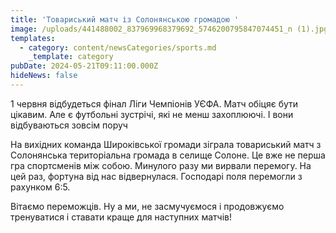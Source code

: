 ```yaml
---
title: 'Товариський матч із Солонянською громадою '
image: /uploads/441488002_837969968379692_5746200795847074451_n (1).jpg
templates:
  - category: content/newsCategories/sports.md
    _template: category
pubDate: 2024-05-21T09:11:00.000Z
hideNews: false
---
```


1 червня відбудеться фінал Ліги Чемпіонів УЄФА. Матч обіцяє бути цікавим. Але є футбольні зустрічі, які не менш захоплюючі. І вони відбуваються зовсім поруч

На вихідних команда Широківської громади зіграла товариський матч з Солонянська територіальна громада в селище Солоне. Це вже не перша гра спортсменів між собою. Минулого разу ми вирвали перемогу. На цей раз, фортуна від нас відвернулася. Господарі поля перемогли з рахунком 6:5.

Вітаємо переможців. Ну а ми, не засмучуємося і продовжуємо тренуватися і ставати краще для наступних матчів!
